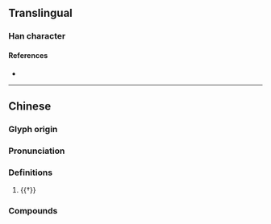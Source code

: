 {{character info}}
==Translingual==

===Han character===
{{Han char|rn=94|rad=犬|as=18|sn=21|four=41247|canj=KHMCE|ids=⿰犭夒}}

====References====
* {{Han ref|kx=0721.230|dkj=20800|dj=1133.180|hdz=21378.150|uh=737F|ud=29567|bh=F6EF|bd=63215}}

----

==Chinese==
{{zh-forms}}

===Glyph origin===
{{Han etym}}

===Pronunciation===
{{zh-pron
|m=náo,nǎo
|c=naau4
|mc=y
|oc=y
|ma=
|cat=
}}

===Definitions===
{{zh-hanzi}}

# {{†}} {{zh-alt-form|獶|tr=náo, nǎo}}

===Compounds===
{{zh-der|獿人|獿㺒}}